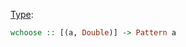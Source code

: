 [[Type signature|Type]]: <syntaxhighlight lang="haskell" inline>wchoose :: [(a, Double)] -> Pattern a</syntaxhighlight>